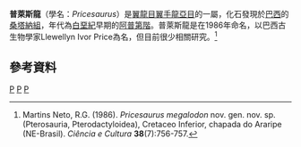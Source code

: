 {{for|希腊长度单位{{lang|el|πλέθρον}}/{{lang|en|Plethron}}|普勒戎}}
{{Automatic taxobox
| taxon = Pricesaurus
| status = fossil
| fossil_range = [[白堊紀|白堊紀]]早期
| image = 
| image_caption = 
| authority = Martins Neto, 1986
| binomial = ''Pricesaurus megalodon''
| binomial_authority = Martins Neto, 1986
}}
'''普萊斯龍'''（學名：''Pricesaurus''）是[[翼龍目|翼龍目]][[翼手龍亞目|翼手龍亞目]]的一屬，化石發現於[[巴西|巴西]]的[[桑塔納組|桑塔納組]]，年代為[[白堊紀|白堊紀]]早期的[[阿普第階|阿普第階]]。普萊斯龍是在1986年命名，以巴西古生物學家Llewellyn Ivor Price為名，但目前很少相關研究。<ref name=MN86>{{pt}}Martins Neto, R.G. (1986). ''Pricesaurus megalodon'' nov. gen. nov. sp. (Pterosauria, Pterodactyloidea), Cretaceo Inferior, chapada do Araripe (NE-Brasil). ''Ciência e Cultura'' '''38'''(7):756-757. </ref>

==參考資料==
{{reflist}}
{{翼龍目|P.}}
{{Taxonbar}}

[[Category:1986年描述的分类群|P]]
[[Category:翼手龍亞目|P]]
[[Category:白堊紀翼龍類|P]]